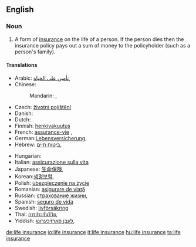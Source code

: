 ==English==
{{wikipedia}}
===Noun===
{{en-noun|sg=[[life]] [[insurance]]|-|s}}

# {{context|insurance}} A form of [[insurance]] on the life of a person. If the person dies then the insurance policy pays out a sum of money to the policyholder (such as a person's family).

====Translations====
{{trans-top|form of insurance}}
* Arabic: [[تأمين على الحياة]], {{t|ar|تأمين على الحياة|m|tr=ta'miin 3ála al-Hayaa|sc=Arab}}
* Chinese:
*: Mandarin: {{t|zh|人壽保險|sc=Hani}}, {{t|zh|人寿保险|tr=rénshòu bǎoxiǎn|sc=Hani}}
* Czech: [[životní pojištění]]
* Danish: {{t-|da|livsforsikring|c}}
* Dutch: {{t-|nl|levensverzekering|f}}
* Finnish: [[henkivakuutus]]
* French: [[assurance-vie]] {{f}}, {{t|fr|assurance-vie|f}}
* German:[[Lebensversicherung]], {{t|de|Lebensversicherung|f}}
* Hebrew: [[ביטוח חיים]], {{t|he|ביטוח חיים|sc=Hebr}}
{{trans-mid}}
* Hungarian: {{t|hu|életbiztosítás}}
* Italian: [[assicurazione sulla vita]] {{f}}
* Japanese: [[生命保険]], {{t|ja|生命保険|tr=せいめいほけん, seimei hoken|sc=Jpan}}
* Korean:[[생명보험]], {{t|ko|생명보험|tr=saengmyeong boheom|sc=Kore}}
* Polish: [[ubezpieczenie na życie]]
* Romanian: [[asigurare de viaţă]]
* Russian: [[страхование жизни]], {{t|ru|страхование жизни|n|tr=straxovánije žízni|sc=Cyrl}}
* Spanish: [[seguro de vida]] {{m}}
* Swedish: [[livförsäkring]]
* Thai: [[การประกันชีวิต]], {{t|th|การประกันชีวิต|sc=Thai}}
* Yiddish: [[לעבן פארזיכערונג]], {{t|yi|לעבן פארזיכערונג|sc=yi-Hebr}}
{{trans-bottom}}

[[de:life insurance]]
[[io:life insurance]]
[[it:life insurance]]
[[hu:life insurance]]
[[ta:life insurance]]